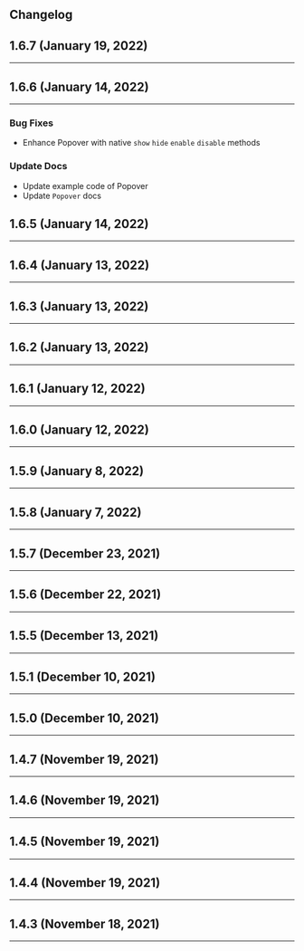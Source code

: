 


<Version />

<Meta
  title="Changelog"
/>

## Changelog

## 1.6.7  (January 19, 2022)
<hr/>

## 1.6.6  (January 14, 2022)
<hr/>

### Bug Fixes
- Enhance Popover with native `show` `hide` `enable` `disable` methods
### Update Docs 
- Update example code of Popover
- Update `Popover` docs

## 1.6.5  (January 14, 2022)
<hr/>

## 1.6.4  (January 13, 2022)
<hr/>

## 1.6.3  (January 13, 2022)
<hr/>

## 1.6.2  (January 13, 2022)
<hr/>

## 1.6.1  (January 12, 2022)
<hr/>

## 1.6.0  (January 12, 2022)
<hr/>

## 1.5.9  (January 8, 2022)
<hr/>

## 1.5.8  (January 7, 2022)
<hr/>

## 1.5.7  (December 23, 2021)
<hr/>

## 1.5.6  (December 22, 2021)
<hr/>

## 1.5.5  (December 13, 2021)
<hr/>

## 1.5.1  (December 10, 2021)
<hr/>

## 1.5.0  (December 10, 2021)
<hr/>

## 1.4.7  (November 19, 2021)
<hr/>

## 1.4.6  (November 19, 2021)
<hr/>

## 1.4.5  (November 19, 2021)
<hr/>

## 1.4.4  (November 19, 2021)
<hr/>

## 1.4.3  (November 18, 2021)
<hr/>